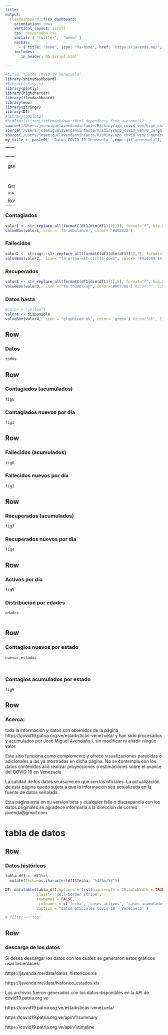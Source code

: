 ```yaml
---
title:
output: 
  flexdashboard::flex_dashboard:
    orientation: rows
    vertical_layout: scroll
    css: css/prueba.css
    social: [ "twitter",  "menu" ]
    navbar:
      - { title: "home", icon: "fa-home", href: "https://javenda.me/", align: left }
    includes:
       in_header: GA_Script.html

---
```





```r
#title: "Datos COVID 19 Venezuela"
library(shinydashboard)
#library(shinyjs)
library(plotly)
library(highcharter)
library(flexdashboard)
library(emo)
library(stringr)
library(DT)
#library(ggplot2)
#htmltools::tagList(rmarkdown::html_dependency_font_awesome())
source('/Users/josemiguelavendanoinfante/R/shiny/app_covid_ven/high_charter_options.R')
source('/Users/josemiguelavendanoinfante/R/shiny/app_covid_ven/0_carga_datos.R')
source('/Users/josemiguelavendanoinfante/R/shiny/app_covid_ven/1_generacion_graficosR.R')
my_title <- paste0('  Datos COVID 19 Venezuela ',emo::ji("venezuela"),'               ')

```
---
title: '`r my_title`'

---
<!--html_preserve-->

<head>

<!-- Global site tag (gtag.js) - Google Analytics -->
  <script async src="https://www.googletagmanager.com/gtag/js?id=G-TZ967Z11S8"></script>
  <script>
    window.dataLayer = window.dataLayer || [];
    function gtag(){dataLayer.push(arguments);}
    gtag('js', new Date());

    gtag('config', 'G-TZ967Z11S8');
  </script>


</head> 
<!--/html_preserve-->




<script>
document.querySelector(".navbar-header > span.navbar-brand").innerHTML = "`r my_title`";
</script> 

<br>


Gráficos
===================================== 


Row
-----------------------------------------------------------------------
### Contagiados
```r
valor1 <- str_replace_all(formatC(df1[dim(df1)[1],3], format="f", big.mark=",", digits=0),',','.')
valueBox(valor1, icon = 'fa-ambulance', color= '#d62828')

```

### Fallecidos
```r
valor2 <- stringr::str_replace_all(formatC(df1[dim(df1)[1],7], format="f", big.mark=",", digits=0),',','.')
valueBox(valor2,  icon= "fa-arrow-alt-circle-down", color= '#4a4e69')#"f"fa-thumbs-down
```

### Recuperados
```r
valor3 <- str_replace_all(formatC(df1[dim(df1)[1],5], format="f", big.mark=",", digits=0),',','.')
valueBox(valor3,  icon = "fa-thumbs-up", color='#0077b6') #icon("", lib = "glyphicon"))#icon = "fa-download")
```

### Datos hasta

```r
#color = "yellow")
valor4 <- disponible
valueBox(valor4,  icon = "glyphicon-ok", color= 'green') #icon("ok", lib = "glyphicon"))#"fa-download")


```



Row
-------------------------------------
### Datos
```r
todos
```

Row
-------------------------------------
    
### Contagiados (acumulados)

```r
fig6


```

    
### Contagiados nuevos por día

```r
fig3


```

Row
-------------------------------------
    
### Fallecidos (acumulados)
    
```r

fig8

```
    
### Fallecidos nuevos por día

```r
fig2

```

Row
-------------------------------------
    
### Recuperados (acumulados)
    
```r
fig7

```
    
### Recuperados nuevos por día

```r
fig4
```

Row {data-height=500}
-------------------------------------
    
### Activos por día
    
```r

fig5

```
    
### Distribución por edades

```r
edades



```

Row{data-height=650}
-------------------------------------
    
### Contagios nuevos por estado
```r
nuevos_estados




```

### Contagios acumulados por estado
```r
fig9

```
Row
-------------------------------------

### Acerca:
toda la información y datos son obtenidos de la página https://covid19.patria.org.ve/estadisticas-venezuela/ y 
han sido procesados  y acumulados por José Miguel Avendaño I, sin modificar ni añadir ningún valor.

Este sitio funciona como complemento y ofrece visualizaciones parecidas o adicionales a las
ya mostradas en dicha página. No se contempla con los datos contenidos acá realizar
proyecciones o estimaciones sobre el avance del COVID 19 en Venezuela.

La calidad de los datos se asume en que son los oficiales. La actualización de esta página queda sujeta a 
que la información sea actualizada en la fuente de datos señalada.

Esta página está en su version beta y cualquier falla o discrepancia con los datos 
originales se agradece informarla a la dirección de correo javenda@gmail.com


tabla de datos
===================================== 
Row
-------------------------------------


### Datos históricos

```r
tabla_df1 <- df1%>%
  mutate(fecha=as.character(df1$fecha, "%d/%m/%Y"))

DT::datatable(tabla_df1,options = list(pageLength = 25,autoWidth = TRUE,sDom  = '<"top">lrt<"bottom">ip'),
              class = 'cell-border stripe',
              rownames = FALSE,
               colnames = c('fecha', 'casos activos', 'casos acumulados', 'casos nuevos', 'recuperados acumulados','recuperados nuevos', 'fallecidos acumulados','fallecidos nuevos'),
              caption = 'datos oficiales Covid 19 - Venezuela' )

# filter = 'top'
```
Row
-------------------------------------

### descarga de los datos
Si desea descargar los datos con los cuales se generaron estos gráficos usar los enlaces:

https://javenda.me/data/datos_historicos.xls

https://javenda.me/data/historico_estados.xls

Los archivos fueron generados con los datos disponibles en la API de covid19.patria.org.ve

https://covid19.patria.org.ve/estadisticas-venezuela/

https://covid19.patria.org.ve/api/v1/summary

https://covid19.patria.org.ve/api/v1/timeline